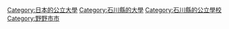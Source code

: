 [[Category:日本的公立大學|Category:日本的公立大學]]
[[Category:石川縣的大學|Category:石川縣的大學]]
[[Category:石川縣的公立學校|Category:石川縣的公立學校]]
[[Category:野野市市|Category:野野市市]]